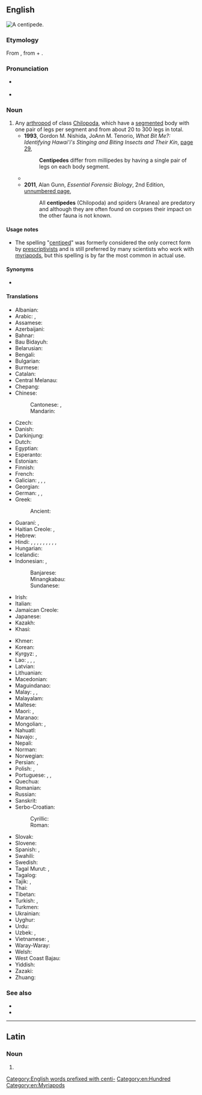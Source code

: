 {{also|centípede|centipède}}
==English==
{{wikipedia}}
[[Image:Chilopod_%28Marshal_Hedin%29.jpg|thumb|right|A '''centipede'''.]]
{{wikispecies|Chilopoda}}

===Etymology===
{{root|en|ine-pro|*ped-}}
From {{etyl|fr|en}} {{m|fr|centipède}}, from {{etyl|la|en}} {{m|la|centi-||hundred}} + {{m|la|pes||foot}}.

===Pronunciation===
* {{a|UK}} {{IPA|en|/ˈsɛn.tɪ.pid/}}
* {{audio|en|LL-Q1860 (eng)-Vealhurl-centipede.wav|Audio (RP)}}

===Noun===
{{en-noun}}

# Any [[arthropod]] of class [[Chilopoda]], which have a [[segmented]] body with one pair of legs per segment and from about 20 to 300 legs in total.
#* '''1993''', Gordon M. Nishida, JoAnn M. Tenorio, ''What Bit Me?: Identifying Hawai'i's Stinging and Biting Insects and Their Kin'', [http://books.google.com.au/books?id=a-TnX5GLiT4C&pg=PA29&dq=%22centipede%22%7C%22centipedes%22&hl=en&sa=X&ei=ypOMU_--JMW6kAWLtYCoBg&redir_esc=y#v=onepage&q=%22centipede%22%7C%22centipedes%22&f=false page 29],
#*: '''Centipedes''' differ from millipedes by having a single pair of legs on each body segment.
#* {{quote-text|en|year=2008|author=Thom Holmes|title=March Onto Land: The Silurian Period to the Middle Triassic Epoch|page=58|url=http://books.google.com.au/books?id=j-sOYynMAAMC&pg=PA58&dq=%22centipede%22%7C%22centipedes%22&hl=en&sa=X&ei=ypOMU_--JMW6kAWLtYCoBg&redir_esc=y#v=onepage&q=%22centipede%22%7C%22centipedes%22&f=false|passage=The existence of millipedes, '''centipedes''', insects, and spiders along-side the first tetrapods sustained a robust ecosystem in which most animals were predators or scavengers.}}
#* '''2011''', Alan Gunn, ''Essential Forensic Biology'', 2nd Edition, [http://books.google.com.au/books?id=IaQsqg7bKS0C&pg=PT94&dq=%22centipede%22%7C%22centipedes%22&hl=en&sa=X&ei=ypOMU_--JMW6kAWLtYCoBg&redir_esc=y#v=onepage&q=%22centipede%22%7C%22centipedes%22&f=false unnumbered page],
#*: All '''centipedes''' (Chilopoda) and spiders (Aranea) are predatory and although they are often found on corpses their impact on the other fauna is not known.

====Usage notes====
* The spelling "[[centiped]]" was formerly considered the only correct form by [[prescriptivist]]s and is still preferred by many scientists who work with [[myriapod]]s, but this spelling is by far the most common in actual use.

====Synonyms====
* {{sense|any species of class Chilopoda}} {{l|en|chilopod}}

====Translations====
{{trans-top|a segmented arthropod of class Chilopoda}}
* Albanian: {{t|sq|njëqindkëmbëshi}}
* Arabic: {{t|ar|أُمّ أَرْبَع وَأَرْبَعِين}}, {{t-check|ar|حَرِيش|m}}
* Assamese: {{t|as|চেলা}}
* Azerbaijani: {{t+|az|qırxayaq}}
* Bahnar: {{t|bdq|kơep}}
* Bau Bidayuh: {{t|sne|ripapien}}
* Belarusian: {{t|be|саракано́жка|f|sc=Cyrl}}
* Bengali: {{t|bn|কেন্নো}}
* Bulgarian: {{t|bg|стоно́жка|f|sc=Cyrl}}
* Burmese: {{t+|my|ကင်းခြေများ}}
* Catalan: {{t|ca|centpeus}}
* Central Melanau: {{t|mel|belipan}}
* Chepang: {{t|cdm|साव्‌}}
* Chinese:
*: Cantonese: {{t+|yue|百足|tr=baak3 zuk1}} {{qualifier|colloquial,more common}}, {{t|yue|蜈蚣|tr=ng4 gung1}} {{qualifier|literary, formal}}
*: Mandarin: {{t+|cmn|蜈蚣|tr=wúgōng|sc=Hani}}
* Czech: {{t+|cs|stonožka|f}}
* Danish: {{t|da|skolopender}}
* Darkinjung: {{t|xda|búrranburran}}
* Dutch: {{t+|nl|duizendpoot|m}}
* Egyptian: {{t-egy|zpꜣ|h=z:p-pA-A-L5}}
* Esperanto: {{t|eo|centpiedulo}}
* Estonian: {{t|et|sadajalgne}}
* Finnish: {{t+|fi|juoksujalkainen}}
* French: {{t+|fr|scolopendre|m}}
* Galician: {{t|gl|cempés}}, {{t|gl|escoupoleión|m}}, {{t|gl|rapacodelas|m}}, {{t|gl|cerradela|f}}
* Georgian: {{t|ka|ცხრაფეხა}}
* German: {{t+|de|Tausendfüßler|m}}, {{t+|de|Tausendfüßer|m}} {{q|rare, dated, or regional}} {{t|de|Hundertfüßler|m}}, {{t|de|Hundertfüßer|m}}
* Greek: {{t+|el|σαρανταποδαρούσα|f|sc=Grek}}
*: Ancient: {{t|grc|ἴουλος|m}}
* Guaraní: {{t|gn|japeusa}}, {{t|gn|ambu'a}}
* Haitian Creole: {{t|ht|miryapod}}, {{t|ht|annipye}}
* Hebrew: {{t+|he|נָדָל|m|tr=nadal}}
* Hindi: {{t|hi|कनखजूरा|m}}, {{t+|hi|खजूरा|m}}, {{t+|hi|कनसलाई|f}}, {{t+|hi|शतपाद|m}}, {{t+|hi|शतपद|m}}, {{t+|hi|शतपदी|f}}, {{t+|hi|गोजर|m}}, {{t+|hi|गिजाई|f}}, {{t+|hi|गिंजाई|f}}, {{t|hi|चालीसपद|m}}
* Hungarian: {{t+|hu|százlábú}}
* Icelandic: {{t|is|margfætla|f}}
* Indonesian: {{t+|id|kelabang}}, {{t+|id|lipan}}
*: Banjarese: {{t|bjn|halilipan}}
*: Minangkabau: {{t+|min|sipasan}}
*: Sundanese: {{t|su|babakaur}}
* Irish: {{t|ga|céadchosach}}
* Italian: {{t+|it|centopiedi|m}}
* Jamaican Creole: {{t|jam|forty leg}}
* Japanese: {{t+|ja|百足|tr=むかで, mukade|sc=Jpan}}
* Kazakh: {{t|kk|қырықаяқ}}
* Khasi: {{t|kha|ktiar}}
{{trans-mid}}
* Khmer: {{t+|km|ក្អែប}}
* Korean: {{t+|ko|지네}}
* Kyrgyz: {{t|ky|кырк аяк}}, {{t|ky|миң аяк}}
* Lao: {{t|lo|ເຂັບ}}, {{t|lo|ຈະເຂັບ}}, {{t|lo|ຈີ່ເຂັບ}}, {{t|lo|ສະຕະບາດ}}
* Latvian: {{t|lv|simtkāji}}
* Lithuanian: {{t|lt|lūpakojai}}
* Macedonian: {{t|mk|стоногалка|f}}
* Maguindanao: {{t-needed|mdh}}
* Malay: {{t|ms|lipan}}, {{t|ms|sepesan}}, {{t|ms|kelabang}}
* Malayalam: {{t+|ml|പഴുതാര}}
* Maltese: {{t|mt|ċentupied|m}}
* Maori: {{t|mi|weri}}, {{t|mi|wakapihau}}
* Maranao: {{t|mrw|ginigid}}
* Mongolian: {{t|mn|жаран хөлт}}, {{t|mn|зуун хөлт}}
* Nahuatl: {{t|nah|petlazolcoatl}}
* Navajo: {{t|nv|jááłánii}}, {{t|nv|jáád łánii}}
* Nepali: {{t+|ne|खजुरो}}
* Norman: {{t|nrf|bête à chent pids|f}}
* Norwegian: {{t|no|skolopender|m}}
* Persian: {{t+|fa|صدپا|tr=sad-pâ|sc=fa-Arab}}, {{t+|fa|پرپا|sc=fa-Arab}}
* Polish: {{t+|pl|stonoga|f}}, {{t|pl|parecznik|m}}
* Portuguese: {{t|pt|centípede|m}}, {{t+|pt|centopeia|f}}, {{t|pt|quilópode}}
* Quechua: {{t|qu|pachakchaki}}
* Romanian: {{t|ro|centiped}}
* Russian: {{t+|ru|сороконо́жка|f}}
* Sanskrit: {{t+|sa|वृश्चिक|m}}
* Serbo-Croatian:
*: Cyrillic: {{t|sh|стонога|f}}
*: Roman: {{t+|sh|stonoga|f}}
* Slovak: {{t|sk|stonožka|f}}
* Slovene: {{t+|sl|stonoga}}
* Spanish: {{t+|es|ciempiés|m}}, {{t|es|escolopendra|f}}
* Swahili: {{t+|sw|tandu}}
* Swedish: {{t|sv|enkelfoting|c}}
* Tagal Murut: {{t|mvv|nipal}}, {{t|mvv|ripal}}
* Tagalog: {{t+|tl|alupihan}}
* Tajik: {{t|tg|чилпо}}, {{t|tg|ҳазорпо}}
* Thai: {{t+|th|ตะขาบ}}
* Tibetan: {{t|bo|རྟ་བླ།}}
* Turkish: {{t+|tr|kırkayak}}, {{t|tr|çıya}}
* Turkmen: {{t|tk|köpaýak}}
* Ukrainian: {{t|uk|сороконі́жка|f|sc=Cyrl}}
* Uyghur: {{t-needed|ug}}
* Urdu: {{t|ur|کَنْکَھجُورا|tr=kankhajūrā|m}}
* Uzbek: {{t+|uz|qirqoyoq}}, {{t+|uz|mingoyoq}}
* Vietnamese: {{t+|vi|rết}}, {{t+|vi|rít}}
* Waray-Waray: {{t|war|ulalahipan}}
* Welsh: {{t|cy|neidr gantroed}}
* West Coast Bajau: {{t|bdr|melipan}}
* Yiddish: {{t|yi|סענטיפּעדע|sc=Hebr}}
* Zazaki: {{t|zza|şaney ceniya}}
* Zhuang: {{t|za|sipndangj}}
{{trans-bottom}}

===See also===
* {{l|en|millipede}}
* {{l|en|myriapod}}

[[Category:English words prefixed with centi-]]
[[Category:en:Hundred]]
[[Category:en:Myriapods]]

----

==Latin==

===Noun===
{{la-noun-form|centipede}}

# {{inflection of|la|centipēs||abl|s}}
